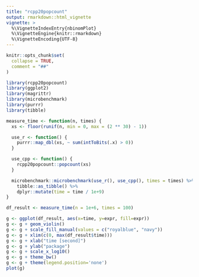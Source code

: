 ```yaml
---
title: "rcpp20popcount"
output: rmarkdown::html_vignette
vignette: >
  %\VignetteIndexEntry{nbinomPlot}
  %\VignetteEngine{knitr::rmarkdown}
  %\VignetteEncoding{UTF-8}
---
```


```r
knitr::opts_chunk$set(
  collapse = TRUE,
  comment = "##"
)
```

```r
library(rcpp20popcount)
library(ggplot2)
library(magrittr)
library(microbenchmark)
library(purrr)
library(tibble)
```

```r
measure_time <- function(n, times) {
  xs <- floor(runif(n, min = 0, max = (2 ** 30) - 1))

  use_r <- function() {
    purrr::map_dbl(xs, ~ sum(intToBits(.x) > 0))
  }

  use_cpp <- function() {
    rcpp20popcount::popcount(xs)
  }

  microbenchmark::microbenchmark(use_r(), use_cpp(), times = times) %>%
    tibble::as_tibble() %>%
    dplyr::mutate(time = time / 1e+9)
}

df_result <- measure_time(n = 1e+6, times = 100)

g <- ggplot(df_result, aes(x=time, y=expr, fill=expr))
g <- g + geom_violin()
g <- g + scale_fill_manual(values = c("royalblue", "navy"))
g <- g + xlim(c(0, max(df_result$time)))
g <- g + xlab("time [second]")
g <- g + ylab("package")
g <- g + scale_x_log10()
g <- g + theme_bw()
g <- g + theme(legend.position='none')
plot(g)
```
